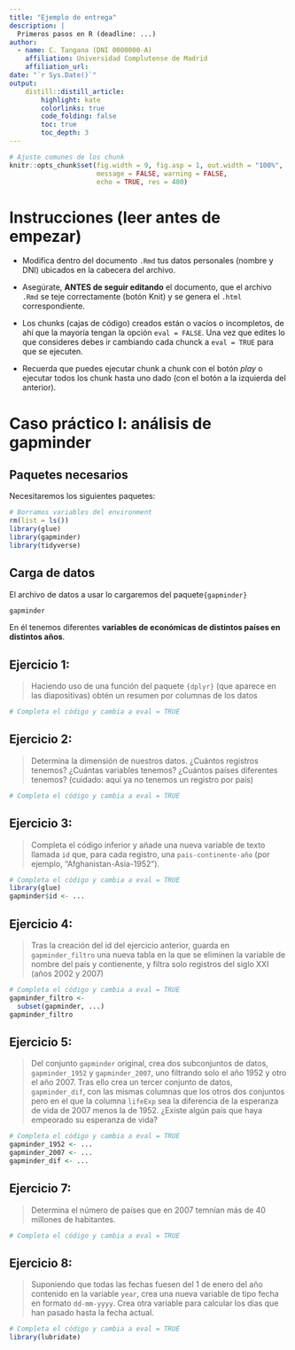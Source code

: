 ```yaml
---
title: "Ejemplo de entrega"
description: |
  Primeros pasos en R (deadline: ...)
author:
  - name: C. Tangana (DNI 0000000-A)
    affiliation: Universidad Complutense de Madrid
    affiliation_url: 
date: "`r Sys.Date()`"
output:
    distill::distill_article:
        highlight: kate
        colorlinks: true
        code_folding: false
        toc: true            
        toc_depth: 3     
---
```


```r
# Ajuste comunes de los chunk
knitr::opts_chunk$set(fig.width = 9, fig.asp = 1, out.width = "100%",
                      message = FALSE, warning = FALSE,
                      echo = TRUE, res = 400)
```

# Instrucciones (leer antes de empezar)

* Modifica dentro del documento `.Rmd` tus datos personales (nombre y DNI) ubicados en la cabecera del archivo.

* Asegúrate, **ANTES de seguir editando** el documento, que el archivo `.Rmd` se teje correctamente (botón Knit) y se genera el `.html` correspondiente.

* Los chunks (cajas de código) creados están o vacíos o incompletos, de ahí que la mayoría tengan la opción `eval = FALSE`. Una vez que edites lo que consideres debes ir cambiando cada chunck a `eval = TRUE` para que se ejecuten.

* Recuerda que puedes ejecutar chunk a chunk con el botón _play_ o ejecutar todos los chunk hasta uno dado (con el botón a la izquierda del anterior).

# Caso práctico I: análisis de gapminder

## Paquetes necesarios

Necesitaremos los siguientes paquetes:

```r
# Borramos variables del environment
rm(list = ls())
library(glue)
library(gapminder)
library(tidyverse)
```

## Carga de datos

El archivo de datos a usar lo cargaremos del paquete`{gapminder}` 

```r
gapminder
```

En él tenemos diferentes **variables de económicas de distintos países en distintos años**.

## Ejercicio 1:


> Haciendo uso de una función del paquete `{dplyr}` (que aparece en las diapositivas) obtén un resumen por columnas de los datos

```r
# Completa el código y cambia a eval = TRUE 
```

## Ejercicio 2:


> Determina la dimensión de nuestros datos. ¿Cuántos registros tenemos? ¿Cuántas variables tenemos? ¿Cuántos países diferentes tenemos? (cuidado: aquí ya no tenemos un registro por país)

```r
# Completa el código y cambia a eval = TRUE 
```


## Ejercicio 3:

> Completa el código inferior y añade una nueva variable de texto llamada `id` que, para cada registro, una `pais-continente-año` (por ejemplo, "Afghanistan-Asia-1952").

```r
# Completa el código y cambia a eval = TRUE 
library(glue)
gapminder$id <- ...
```


## Ejercicio 4:

> Tras la creación del id del ejercicio anterior, guarda en `gapminder_filtro` una nueva tabla en la que se eliminen la variable de nombre del país y contienente, y filtra solo registros del siglo XXI (años 2002 y 2007)

```r
# Completa el código y cambia a eval = TRUE 
gapminder_filtro <-
  subset(gapminder, ...)  
gapminder_filtro
```


## Ejercicio 5:

> Del conjunto `gapminder` original, crea dos subconjuntos de datos, `gapminder_1952` y `gapminder_2007`, uno filtrando solo el año 1952 y otro el año 2007. Tras ello crea un tercer conjunto de datos, `gapminder_dif`, con las mismas columnas que los otros dos conjuntos pero en el que la columna `lifeExp` sea la diferencia de la esperanza de vida de 2007 menos la de 1952. ¿Existe algún país que haya empeorado su esperanza de vida?

```r
# Completa el código y cambia a eval = TRUE 
gapminder_1952 <- ...
gapminder_2007 <- ...
gapminder_dif <- ...
```



## Ejercicio 7:

> Determina el número de países que en 2007 temnían más de 40 millones de habitantes.


```r
# Completa el código y cambia a eval = TRUE 
```

## Ejercicio 8:

> Suponiendo que todas las fechas fuesen del 1 de enero del año contenido en la variable `year`, crea una nueva variable de tipo fecha en formato `dd-mm-yyyy`. Crea otra variable para calcular los días que han pasado hasta la fecha actual.


```r
# Completa el código y cambia a eval = TRUE 
library(lubridate)
```

